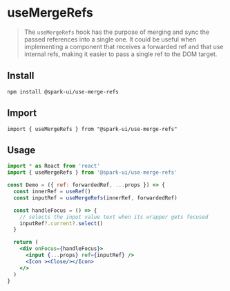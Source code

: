 
<Meta title="Hooks/useMergeRefs" />

# useMergeRefs

> The `useMergeRefs` hook has the purpose of merging and sync the passed references into a single one. It could be useful when implementing a component that receives a forwarded ref and that use internal refs, making it easier to pass a single ref to the DOM target.

## Install

```
npm install @spark-ui/use-merge-refs
```

## Import

```
import { useMergeRefs } from "@spark-ui/use-merge-refs"
```

## Usage

```jsx
import * as React from 'react'
import { useMergeRefs } from '@spark-ui/use-merge-refs'

const Demo = ({ ref: forwardedRef, ...props }) => {
  const innerRef = useRef()
  const inputRef = useMergeRefs(innerRef, forwardedRef)

  const handleFocus = () => {
    // selects the input value text when its wrapper gets focused
    inputRef?.current?.select()
  }

  return (
    <div onFocus={handleFocus}>
      <input {...props} ref={inputRef} />
      <Icon ><Close/></Icon>
    </>
  )
}
```

